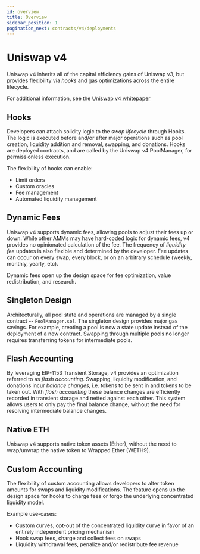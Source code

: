 ```yaml
---
id: overview
title: Overview
sidebar_position: 1
pagination_next: contracts/v4/deployments
---
```


# Uniswap v4

Uniswap v4 inherits all of the capital efficiency gains of Uniswap v3, but provides flexibility via *hooks* and gas optimizations across the entire lifecycle.

For additional information, see the [Uniswap v4 whitepaper](https://app.uniswap.org/whitepaper-v4.pdf)

## Hooks

Developers can attach solidity logic to the _swap lifecycle_ through Hooks. The logic is executed before and/or after major operations such as
pool creation, liquidity addition and removal, swapping, and donations. Hooks are deployed contracts, and are called by the Uniswap v4 PoolManager,
for permissionless execution.

The flexibility of hooks can enable: 
* Limit orders
* Custom oracles
* Fee management
* Automated liquidity management

## Dynamic Fees

Uniswap v4 supports dynamic fees, allowing pools to adjust their fees up or down. While other AMMs may have hard-coded logic for dynamic fees,
v4 provides no opinionated calculation of the fee. The frequency of *liquidity fee* updates is also flexible and determined by the developer. Fee updates can
occur on every swap, every block, or on an arbitrary schedule (weekly, monthly, yearly, etc).

Dynamic fees open up the design space for fee optimization, value redistribution, and research.


## Singleton Design

Architecturally, all pool state and operations are managed by a single contract -- `PoolManager.sol`. The singleton design provides major gas
savings. For example, creating a pool is now a state update instead of the deployment of a new contract. Swapping through multiple pools no longer requires
transferring tokens for intermediate pools.

## Flash Accounting

By leveraging EIP-1153 Transient Storage, v4 provides an optimization referred to as *flash accounting*. Swapping, liquidity modification, and donations
incur *balance changes*, i.e. tokens to be sent in and tokens to be taken out. With *flash accounting* these balance changes are efficiently recorded in transient storage and
netted against each other. This system allows users to only pay the final balance change, without the need for resolving intermediate balance changes.

## Native ETH

Uniswap v4 supports native token assets (Ether), without the need to wrap/unwrap the native token to Wrapped Ether (WETH9).

## Custom Accounting

The flexibility of custom accounting allows developers to alter token amounts for swaps and liquidity modifications. The feature opens up the design
space for hooks to charge fees or forgo the underlying concentrated liquidity model.

Example use-cases:
* Custom curves, opt-out of the concentrated liquidity curve in favor of an entirely independent pricing mechanism
* Hook swap fees, charge and collect fees on swaps
* Liquidity withdrawal fees, penalize and/or redistribute fee revenue
